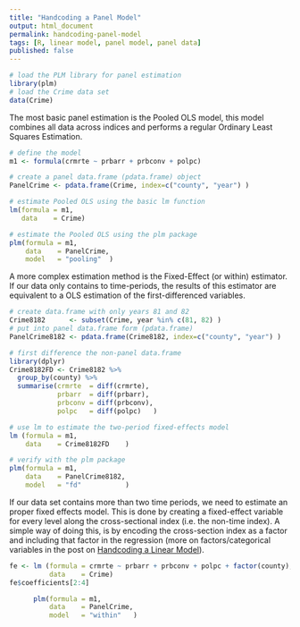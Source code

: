 ```yaml
---
title: "Handcoding a Panel Model"
output: html_document
permalink: handcoding-panel-model
tags: [R, linear model, panel model, panel data]
published: false
---
```


```r
# load the PLM library for panel estimation
library(plm)
# load the Crime data set
data(Crime)
```

The most basic panel estimation is the Pooled OLS model,
this model combines all data across indices and performs a regular Ordinary Least Squares Estimation.

```r
# define the model
m1 <- formula(crmrte ~ prbarr + prbconv + polpc)

# create a panel data.frame (pdata.frame) object
PanelCrime <- pdata.frame(Crime, index=c("county", "year") )

# estimate Pooled OLS using the basic lm function
lm(formula = m1,
   data    = Crime)

# estimate the Pooled OLS using the plm package
plm(formula = m1,
    data    = PanelCrime,
    model   = "pooling"  )
```

A more complex estimation method is the Fixed-Effect (or within) estimator.
If our data only contains to time-periods,
the results of this estimator are equivalent to a OLS estimation of the first-differenced variables.

```r
# create data.frame with only years 81 and 82
Crime8182      <- subset(Crime, year %in% c(81, 82) )
# put into panel data.frame form (pdata.frame)
PanelCrime8182 <- pdata.frame(Crime8182, index=c("county", "year") )

# first difference the non-panel data.frame
library(dplyr)
Crime8182FD <- Crime8182 %>%
  group_by(county) %>%
  summarise(crmrte  = diff(crmrte),
            prbarr  = diff(prbarr),
            prbconv = diff(prbconv),
            polpc   = diff(polpc)   )

# use lm to estimate the two-period fixed-effects model
lm (formula = m1,
    data    = Crime8182FD    )

# verify with the plm package
plm(formula = m1,
    data    = PanelCrime8182,
    model   = "fd"           )
```

If our data set contains more than two time periods,
we need to estimate an proper fixed effects model.
This is done by creating a fixed-effect variable for every level along the cross-sectional index (i.e. the non-time index).
A simple way of doing this, is by encoding the cross-section index as a factor and including that factor in the regression (more on factors/categorical variables in the post on [Handcoding a Linear Model](/handcoding-linear-model)).

```r
fe <- lm (formula = crmrte ~ prbarr + prbconv + polpc + factor(county),
          data    = Crime)
fe$coefficients[2:4]

      plm(formula = m1,
          data    = PanelCrime,
          model   = "within"   )
```
